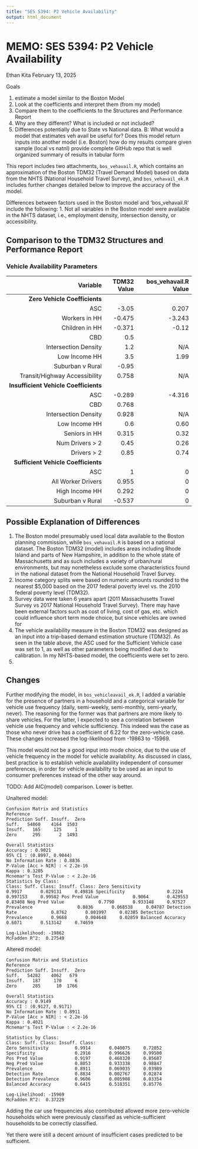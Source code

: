 ```yaml
---
title: "SES 5394: P2 Vehicle Availability"
output: html_document
---
```


# MEMO: SES 5394: P2 Vehicle Availability

Ethan Kita February 13, 2025

Goals

1.  estimate a model similar to the Boston Model
2.  Look at the coefficients and interpret them (from my model)
3.  Compare them to the coefficients to the Structures and Performance Report
4.  Why are they different? What is included or not included?
5.  Differences potentially due to State vs National data. B: What would a model that estimates veh avail be useful for? Does this model return inputs into another model (i.e. Boston) how do my results compare given sample (local vs natnl) provide complete GitHub repo that is well organized summary of results in tabular form

This report includes two attachments, `bos_vehavail.R`, which contains an approximation of the Boston TDM32 (Travel Demand Model) based on data from the NHTS (National Household Travel Survey), and `bos_vehavail_ek.R` includes further changes detailed below to improve the accuracy of the model.

Differences between factors used in the Boston model and 'bos_vehavail.R' include the following: 1. Not all variables in the Boston model were available in the NHTS dataset, i.e., employment density, intersection density, or accessibility.

## Comparison to the TDM32 Structures and Performance Report

### Vehicle Availability Parameters

|                              Variable | TDM32 Value | bos_vehavail.R Value |
|--------------------------------------:|------------:|---------------------:|
|         **Zero Vehicle Coefficients** |             |                      |
|                                   ASC |       -3.05 |                0.207 |
|                         Workers in HH |      -0.475 |               -3.243 |
|                        Children in HH |      -0.371 |                -0.12 |
|                                   CBD |         0.5 |                      |
|                  Intersection Density |         1.2 |                  N/A |
|                         Low Income HH |         3.5 |                 1.99 |
|                      Suburban v Rural |       -0.95 |                      |
|         Transit/Highway Accessibility |       0.758 |                  N/A |
| **Insufficient Vehicle Coefficients** |             |                      |
|                                   ASC |      -0.289 |               -4.316 |
|                                   CBD |       0.768 |                      |
|                  Intersection Density |       0.928 |                  N/A |
|                         Low Income HH |         0.6 |                 0.60 |
|                         Seniors in HH |       0.315 |                 0.32 |
|                      Num Drivers \> 2 |        0.45 |                 0.26 |
|                          Drivers \> 2 |        0.85 |                 0.74 |
|   **Sufficient Vehicle Coefficients** |             |                      |
|                                   ASC |           1 |                    0 |
|                    All Worker Drivers |       0.955 |                    0 |
|                        High Income HH |       0.292 |                    0 |
|                      Suburban v Rural |      -0.537 |                    0 |

## Possible Explanation of Differences

1.  The Boston model presumably used local data available to the Boston planning commission, while `bos_vehavail.R` is based on a national dataset. The Boston TDM32 (model) includes areas including Rhode Island and parts of New Hampshire, in addition to the whole state of Massachusetts and as such includes a variety of urban/rural environments, but may nonetheless exclude some characteristics found in the national dataset from the National Household Travel Survey.
2.  Income category splits were based on numeric amounts rounded to the nearest \$5,000 based on the 2017 federal poverty level vs. the 2010 federal poverty level (TDM32).
3.  Survey data were taken 6 years apart (2011 Massachusetts Travel Survey vs 2017 National Household Travel Survey). There may have been external factors such as cost of living, cost of gas, etc. which could influence short term mode choice, but since vehicles are owned for
4.  The vehicle availability measure in the Boston TDM32 was designed as an input into a trip-based demand estimation structure (TDM32). As seen in the table above, the ASC used for the Sufficient Vehicle case was set to 1, as well as other parameters being modified due to calibration. In my NHTS-based model, the coefficients were set to zero.
5.  

## Changes

Further modifying the model, in `bos_vehicleavail_ek.R`, I added a variable for the presence of partners in a household and a categorical variable for vehicle use frequency (daily, semi-weekly, semi-monthly, semi-yearly, never). The reasoning for the former was that partners are more likely to share vehicles. For the latter, I expected to see a correlation between vehicle use frequency and vehicle sufficiency. This indeed was the case as those who never drive has a coefficient of 6.22 for the zero-vehicle case. These changes increased the log-likelihood from -19863 to -15969.

This model would not be a good input into mode choice, due to the use of vehicle frequency in the model for vehicle availability. As discussed in class, best practice is to establish vehicle availability independent of consumer preferences, in order for vehicle availability to be used as an input to consumer preferences instead of the other way around.

TODO: Add AIC(model) comparison. Lower is better.

Unaltered model:

```         
Confusion Matrix and Statistics            
Reference 
Prediction Suff. Insuff.  Zero
Suff.   54860    4164  1503    
Insuff.   165     125     1    
Zero      295       2  1493  

Overall Statistics                                                           Accuracy : 0.9021                            
95% CI : (0.8997, 0.9044)
No Information Rate : 0.8836
P-Value [Acc > NIR] : < 2.2e-16
Kappa : 0.3205                                                       
Mcnemar's Test P-Value : < 2.2e-16         
Statistics by Class:                       
Class: Suff. Class: Insuff. Class: Zero Sensitivity                0.9917       0.029131     0.49816 Specificity                0.2224       0.997153     0.99502 Pos Pred Value             0.9064       0.429553     0.83408 Neg Pred Value             0.7790       0.933148     0.97527 Prevalence                 0.8836       0.068538     0.04787 Detection Rate             0.8762       0.001997     0.02385 Detection Prevalence       0.9668       0.004648     0.02859 Balanced Accuracy          0.6071       0.513142     0.74659
```

```         
Log-Likelihood: -19862
McFadden R^2:  0.27549
```

Altered model:

```         
Confusion Matrix and Statistics            
Reference 
Prediction Suff. Insuff.  Zero    
Suff.   54282    4062   679    
Insuff.   187     170     6    
Zero      285      10  1766  

Overall Statistics                                                           Accuracy : 0.9149                            
95% CI : (0.9127, 0.9171)     
No Information Rate : 0.8911               
P-Value [Acc > NIR] : < 2.2e-16
Kappa : 0.4021                                                       
Mcnemar's Test P-Value : < 2.2e-16         

Statistics by Class:                       
Class: Suff. Class: Insuff. Class: 
Zero Sensitivity          0.9914       0.040075     0.72052 
Specificity               0.2916       0.996626     0.99500 
Pos Pred Value            0.9197       0.468320     0.85687 
Neg Pred Value            0.8053       0.933338     0.98847 
Prevalence                0.8911       0.069035     0.03989 
Detection Rate            0.8834       0.002767     0.02874 
Detection Prevalence      0.9606       0.005908     0.03354 
Balanced Accuracy         0.6415       0.518351     0.85776
```

```         
Log-Likelihood: -15969
McFadden R^2:  0.37229 
```

Adding the car use frequencies also contributed allowed more zero-vehicle households which were previously classified as vehicle-sufficient households to be correctly classified.

Yet there were still a decent amount of insufficient cases predicted to be sufficient.

